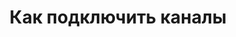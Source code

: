 ---
title: "Как подключить каналы"
description: "Описание того как подключаются и работают каналы  "
---